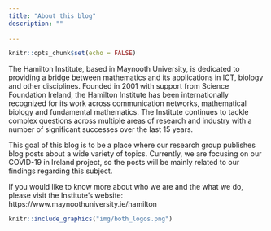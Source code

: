 ```yaml
---
title: "About this blog"
description: ""
  
---
```


```r
knitr::opts_chunk$set(echo = FALSE)
```


The Hamilton Institute, based in Maynooth University,
is dedicated to providing a bridge between mathematics and its applications in ICT, biology and other disciplines. Founded in 2001 with support from Science Foundation Ireland, the Hamilton Institute has been internationally recognized for its work across communication networks, mathematical biology and fundamental mathematics. The Institute continues to tackle complex questions across multiple areas of research and industry with a number of significant successes over the last 15 years.


This goal of this blog is to be a place where our research group publishes blog posts about a wide variety of topics. Currently, we are focusing on our COVID-19 in Ireland project, so the posts will be mainly related to our findings regarding this subject. 

If you would like to know more about who we are and the what we do, 
please visit the Institute's website: https://www.maynoothuniversity.ie/hamilton

```r
knitr::include_graphics("img/both_logos.png")
```



